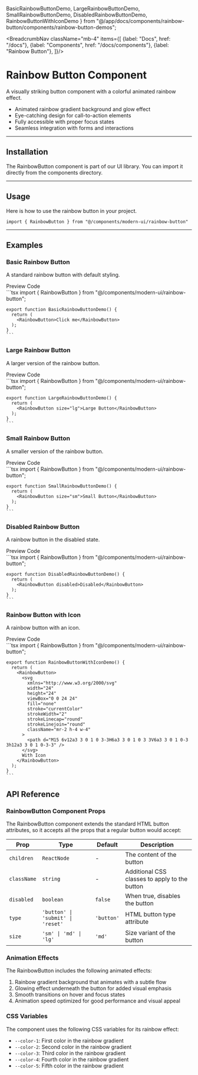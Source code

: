   BasicRainbowButtonDemo,
  LargeRainbowButtonDemo,
  SmallRainbowButtonDemo,
  DisabledRainbowButtonDemo,
  RainbowButtonWithIconDemo
} from "@/app/docs/components/rainbow-button/components/rainbow-button-demos";

<BreadcrumbNav className="mb-4" items={[
  {label: "Docs", href: "/docs"},
  {label: "Components", href: "/docs/components"},
  {label: "Rainbow Button"},
]}/>

<PreviewRainbowButton/>

# Rainbow Button Component

A visually striking button component with a colorful animated rainbow effect.

- Animated rainbow gradient background and glow effect
- Eye-catching design for call-to-action elements
- Fully accessible with proper focus states
- Seamless integration with forms and interactions

---

## Installation

The RainbowButton component is part of our UI library. You can import it directly from the components directory.

<RainbowButtonInstallation/>

---

## Usage

Here is how to use the rainbow button in your project.

```tsx
import { RainbowButton } from "@/components/modern-ui/rainbow-button"
```

---

## Examples

### Basic Rainbow Button

A standard rainbow button with default styling.

<Tabs defaultValue="preview">
  <TabsList>
    <TabsTrigger value="preview">Preview</TabsTrigger>
    <TabsTrigger value="code">Code</TabsTrigger>
  </TabsList>
  <TabsContent value="preview" className="p-6 border rounded-md mt-2 relative min-h-[200px]">
    <div className="absolute inset-0 bg-[radial-gradient(#80808080_1px,transparent_1px)] [background-size:16px_16px] opacity-50"></div>
    <div className="flex justify-center items-center h-full z-10 relative min-h-[200px]">
      <BasicRainbowButtonDemo />
    </div>
  </TabsContent>
  <TabsContent value="code">
    ```tsx
    import { RainbowButton } from "@/components/modern-ui/rainbow-button";

    export function BasicRainbowButtonDemo() {
      return (
        <RainbowButton>Click me</RainbowButton>
      );
    }
    ```
  </TabsContent>
</Tabs>

### Large Rainbow Button

A larger version of the rainbow button.

<Tabs defaultValue="preview">
  <TabsList>
    <TabsTrigger value="preview">Preview</TabsTrigger>
    <TabsTrigger value="code">Code</TabsTrigger>
  </TabsList>
  <TabsContent value="preview" className="p-6 border rounded-md mt-2 relative min-h-[200px]">
    <div className="absolute inset-0 bg-[radial-gradient(#80808080_1px,transparent_1px)] [background-size:16px_16px] opacity-50"></div>
    <div className="flex justify-center items-center h-full z-10 relative min-h-[200px]">
      <LargeRainbowButtonDemo />
    </div>
  </TabsContent>
  <TabsContent value="code">
    ```tsx
    import { RainbowButton } from "@/components/modern-ui/rainbow-button";

    export function LargeRainbowButtonDemo() {
      return (
        <RainbowButton size="lg">Large Button</RainbowButton>
      );
    }
    ```
  </TabsContent>
</Tabs>

### Small Rainbow Button

A smaller version of the rainbow button.

<Tabs defaultValue="preview">
  <TabsList>
    <TabsTrigger value="preview">Preview</TabsTrigger>
    <TabsTrigger value="code">Code</TabsTrigger>
  </TabsList>
  <TabsContent value="preview" className="p-6 border rounded-md mt-2 relative min-h-[200px]">
    <div className="absolute inset-0 bg-[radial-gradient(#80808080_1px,transparent_1px)] [background-size:16px_16px] opacity-50"></div>
    <div className="flex justify-center items-center h-full z-10 relative min-h-[200px]">
      <SmallRainbowButtonDemo />
    </div>
  </TabsContent>
  <TabsContent value="code">
    ```tsx
    import { RainbowButton } from "@/components/modern-ui/rainbow-button";

    export function SmallRainbowButtonDemo() {
      return (
        <RainbowButton size="sm">Small Button</RainbowButton>
      );
    }
    ```
  </TabsContent>
</Tabs>

### Disabled Rainbow Button

A rainbow button in the disabled state.

<Tabs defaultValue="preview">
  <TabsList>
    <TabsTrigger value="preview">Preview</TabsTrigger>
    <TabsTrigger value="code">Code</TabsTrigger>
  </TabsList>
  <TabsContent value="preview" className="p-6 border rounded-md mt-2 relative min-h-[200px]">
    <div className="absolute inset-0 bg-[radial-gradient(#80808080_1px,transparent_1px)] [background-size:16px_16px] opacity-50"></div>
    <div className="flex justify-center items-center h-full z-10 relative min-h-[200px]">
      <DisabledRainbowButtonDemo />
    </div>
  </TabsContent>
  <TabsContent value="code">
    ```tsx
    import { RainbowButton } from "@/components/modern-ui/rainbow-button";

    export function DisabledRainbowButtonDemo() {
      return (
        <RainbowButton disabled>Disabled</RainbowButton>
      );
    }
    ```
  </TabsContent>
</Tabs>

### Rainbow Button with Icon

A rainbow button with an icon.

<Tabs defaultValue="preview">
  <TabsList>
    <TabsTrigger value="preview">Preview</TabsTrigger>
    <TabsTrigger value="code">Code</TabsTrigger>
  </TabsList>
  <TabsContent value="preview" className="p-6 border rounded-md mt-2 relative min-h-[200px]">
    <div className="absolute inset-0 bg-[radial-gradient(#80808080_1px,transparent_1px)] [background-size:16px_16px] opacity-50"></div>
    <div className="flex justify-center items-center h-full z-10 relative">
      <RainbowButtonWithIconDemo />
    </div>
  </TabsContent>
  <TabsContent value="code">
    ```tsx
    import { RainbowButton } from "@/components/modern-ui/rainbow-button";

    export function RainbowButtonWithIconDemo() {
      return (
        <RainbowButton>
          <svg
            xmlns="http://www.w3.org/2000/svg"
            width="24"
            height="24"
            viewBox="0 0 24 24"
            fill="none"
            stroke="currentColor"
            strokeWidth="2"
            strokeLinecap="round"
            strokeLinejoin="round"
            className="mr-2 h-4 w-4"
          >
            <path d="M15 6v12a3 3 0 1 0 3-3H6a3 3 0 1 0 3 3V6a3 3 0 1 0-3 3h12a3 3 0 1 0-3-3" />
          </svg>
          With Icon
        </RainbowButton>
      );
    }
    ```
  </TabsContent>
</Tabs>

## API Reference

### RainbowButton Component Props

The RainbowButton component extends the standard HTML button attributes, so it accepts all the props that a regular button would accept:

| Prop | Type | Default | Description |
|------|------|---------|-------------|
| `children` | `ReactNode` | - | The content of the button |
| `className` | `string` | - | Additional CSS classes to apply to the button |
| `disabled` | `boolean` | `false` | When true, disables the button |
| `type` | `'button' \| 'submit' \| 'reset'` | `'button'` | HTML button type attribute |
| `size` | `'sm' \| 'md' \| 'lg'` | `'md'` | Size variant of the button |

### Animation Effects

The RainbowButton includes the following animated effects:

1. Rainbow gradient background that animates with a subtle flow
2. Glowing effect underneath the button for added visual emphasis
3. Smooth transitions on hover and focus states
4. Animation speed optimized for good performance and visual appeal

### CSS Variables

The component uses the following CSS variables for its rainbow effect:

- `--color-1`: First color in the rainbow gradient
- `--color-2`: Second color in the rainbow gradient
- `--color-3`: Third color in the rainbow gradient
- `--color-4`: Fourth color in the rainbow gradient
- `--color-5`: Fifth color in the rainbow gradient 